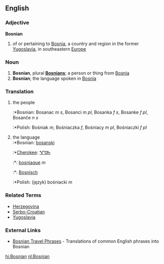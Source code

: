 ==English==
===Adjective===
'''Bosnian'''

# of or pertaining to [[Bosnia]], a country and region in the former [[Yugoslavia]], in southeastern [[Europe]]

===Noun===


# '''Bosnian''', plural '''[[Bosnians]]'''; a person or thing from [[Bosnia]]
# '''Bosnian'''; the language spoken in [[Bosnia]]

===Translation===
#the people
#:*Bosnian: Bosanac ''m s'', Bosanci ''m pl'', Bosanka ''f s'', Bosanke ''f pl'', Bosanče ''n s''
#:*Polish: Bośniak ''m'', Bośniaczka ''f'', Bośniacy ''m pl'', Bośniaczki ''f pl''
#the language<br>
#:*Bosnian: [[bosanski]]
#:*[[Cherokee]]: [[ᏉᏌᏂ]]
#:*{{fr}}: [[bosniaque]] ''m''
#:*{{nl}}: [[Bosnisch]]
#:*Polish: (język) bośniacki ''m''

===Related Terms===
*[[Herzegovina]]
*[[Serbo-Croatian]]
*[[Yugoslavia]]

===External Links===
{{interwiktionary|code=bs}}
*[http://www.canuckabroad.com/language/bosnian.shtml Bosnian Travel Phrases] - Translations of common English phrases into Bosnian

[[hi:Bosnian]]
[[nl:Bosnian]]